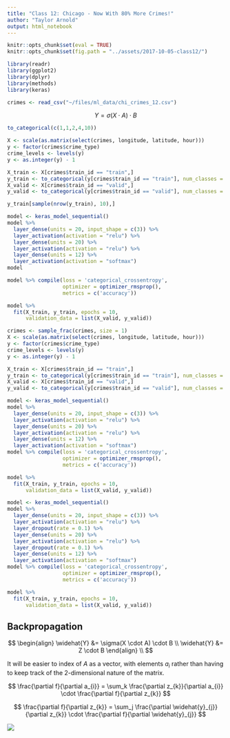 ```yaml
---
title: "Class 12: Chicago - Now With 80% More Crimes!"
author: "Taylor Arnold"
output: html_notebook
---
```


```r
knitr::opts_chunk$set(eval = TRUE)
knitr::opts_chunk$set(fig.path = "../assets/2017-10-05-class12/")
```

```r
library(readr)
library(ggplot2)
library(dplyr)
library(methods)
library(keras)
```

```r
crimes <- read_csv("~/files/ml_data/chi_crimes_12.csv")
```

$$ Y = \sigma(X \cdot A) \cdot B $$


```r
to_categorical(c(1,1,2,4,10))
```

```r
X <- scale(as.matrix(select(crimes, longitude, latitude, hour)))
y <- factor(crimes$crime_type)
crime_levels <- levels(y)
y <- as.integer(y) - 1

X_train <- X[crimes$train_id == "train",]
y_train <- to_categorical(y[crimes$train_id == "train"], num_classes = 12)
X_valid <- X[crimes$train_id == "valid",]
y_valid <- to_categorical(y[crimes$train_id == "valid"], num_classes = 12)
```

```r
y_train[sample(nrow(y_train), 10),]
```

```r
model <- keras_model_sequential()
model %>%
  layer_dense(units = 20, input_shape = c(3)) %>%
  layer_activation(activation = "relu") %>%
  layer_dense(units = 20) %>%
  layer_activation(activation = "relu") %>%
  layer_dense(units = 12) %>%
  layer_activation(activation = "softmax")
model
```


```r
model %>% compile(loss = 'categorical_crossentropy',
                  optimizer = optimizer_rmsprop(),
                  metrics = c('accuracy'))
```

```r
model %>%
  fit(X_train, y_train, epochs = 10,
      validation_data = list(X_valid, y_valid))
```

```r
crimes <- sample_frac(crimes, size = 1)
X <- scale(as.matrix(select(crimes, longitude, latitude, hour)))
y <- factor(crimes$crime_type)
crime_levels <- levels(y)
y <- as.integer(y) - 1

X_train <- X[crimes$train_id == "train",]
y_train <- to_categorical(y[crimes$train_id == "train"], num_classes = 12)
X_valid <- X[crimes$train_id == "valid",]
y_valid <- to_categorical(y[crimes$train_id == "valid"], num_classes = 12)
```

```r
model <- keras_model_sequential()
model %>%
  layer_dense(units = 20, input_shape = c(3)) %>%
  layer_activation(activation = "relu") %>%
  layer_dense(units = 20) %>%
  layer_activation(activation = "relu") %>%
  layer_dense(units = 12) %>%
  layer_activation(activation = "softmax")
model %>% compile(loss = 'categorical_crossentropy',
                  optimizer = optimizer_rmsprop(),
                  metrics = c('accuracy'))
```


```r
model %>%
  fit(X_train, y_train, epochs = 10,
      validation_data = list(X_valid, y_valid))
```

```r
model <- keras_model_sequential()
model %>%
  layer_dense(units = 20, input_shape = c(3)) %>%
  layer_activation(activation = "relu") %>%
  layer_dropout(rate = 0.1) %>%
  layer_dense(units = 20) %>%
  layer_activation(activation = "relu") %>%
  layer_dropout(rate = 0.1) %>%
  layer_dense(units = 12) %>%
  layer_activation(activation = "softmax")
model %>% compile(loss = 'categorical_crossentropy',
                  optimizer = optimizer_rmsprop(),
                  metrics = c('accuracy'))
```


```r
model %>%
  fit(X_train, y_train, epochs = 10,
      validation_data = list(X_valid, y_valid))
```

## Backpropagation

$$ \begin{align} \widehat{Y} &= \sigma(X \cdot A) \cdot B \\
                 \widehat{Y} &= Z \cdot B \end{align} \\
                 $$

It will be easier to index of $A$ as a vector, with elements $a_i$ rather than
having to keep track of the 2-dimensional nature of the matrix.

$$ \frac{\partial f}{\partial a_{i}} =
    \sum_k \frac{\partial z_{k}}{\partial a_{i}} \cdot \frac{\partial f}{\partial z_{k}} $$


$$ \frac{\partial f}{\partial z_{k}} =
    \sum_j \frac{\partial \widehat{y}_{j}}{\partial z_{k}} \cdot \frac{\partial f}{\partial \widehat{y}_{j}} $$


![](img/tikz40.png)







